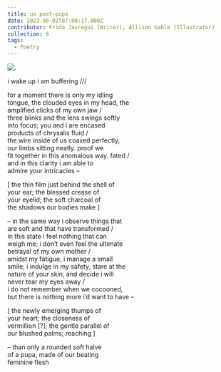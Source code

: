 ```yaml
---
title: us post-pupa
date: 2023-06-02T07:00:17.000Z
contributor: Frida Jauregui (Writer), Allison Gable (Illustrator)
collection: 6
tags:
  - Poetry
---
```


<img src="/images/6/us-post-pupa-allison-gable.jpg" 
    alt="."
    class="w450" />

i wake up i am buffering ///<br />

for a moment there is only my idling<br />
tongue, the clouded eyes in my head, the<br />
amplified clicks of my own jaw /<br />
three blinks and the lens swings softly<br />
into focus; you and i are encased<br />
products of chrysalis fluid /<br />
the wire inside of us coaxed perfectly,<br />
our limbs sitting neatly. proof we<br />
fit together in this anomalous way. fated /<br />
and in this clarity i am able to<br />
admire your intricacies –

\[ the thin film just behind the shell of<br />
your ear; the blessed crease of<br />
your eyelid; the soft charcoal of<br />
the shadows our bodies make ]<br />

– in the same way i observe things that<br />
are soft and that have transformed /<br />
in this state i feel nothing that can<br />
weigh me; i don’t even feel the ultimate<br />
betrayal of my own mother /<br />
amidst my fatigue, i manage a small<br />
smile; i indulge in my safety, stare at the<br />
nature of your skin, and decide i will<br />
never tear my eyes away /<br />
i do not remember when we cocooned,<br />
but there is nothing more i’d want to have –<br />

\[ the newly emerging thumps of<br />
your heart; the closeness of<br />
vermillion \[?]; the gentle parallel of<br />
our blushed palms; reaching ]

– than only a rounded soft halve<br />
of a pupa, made of our beating<br />
feminine flesh
